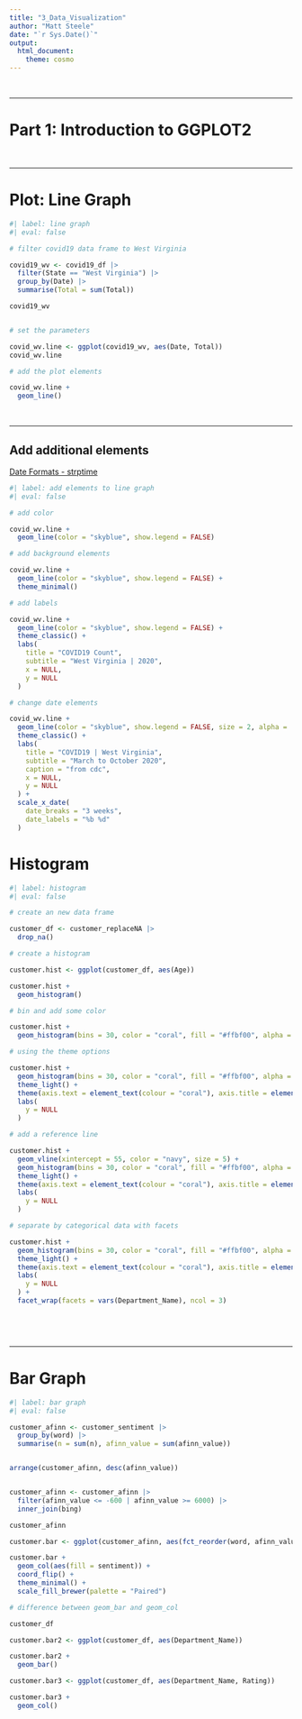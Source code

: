 ---
title: "3_Data_Visualization"
author: "Matt Steele"
date: "`r Sys.Date()`"
output: 
  html_document:
    theme: cosmo
---

<br />

---


# Part 1: Introduction to GGPLOT2

<br />

---

# Plot: Line Graph

```{r}
#| label: line graph
#| eval: false

# filter covid19 data frame to West Virginia

covid19_wv <- covid19_df |> 
  filter(State == "West Virginia") |> 
  group_by(Date) |> 
  summarise(Total = sum(Total))

covid19_wv


# set the parameters

covid_wv.line <- ggplot(covid19_wv, aes(Date, Total))
covid_wv.line

# add the plot elements

covid_wv.line +
  geom_line()


```

<br />

---

## Add additional elements

[Date Formats - strptime](https://rdrr.io/r/base/strptime.html)

```{r}
#| label: add elements to line graph
#| eval: false

# add color

covid_wv.line +
  geom_line(color = "skyblue", show.legend = FALSE)

# add background elements

covid_wv.line +
  geom_line(color = "skyblue", show.legend = FALSE) +
  theme_minimal()

# add labels

covid_wv.line +
  geom_line(color = "skyblue", show.legend = FALSE) +
  theme_classic() +
  labs(
    title = "COVID19 Count",
    subtitle = "West Virginia | 2020",
    x = NULL,
    y = NULL
  )

# change date elements

covid_wv.line +
  geom_line(color = "skyblue", show.legend = FALSE, size = 2, alpha = .5) +
  theme_classic() +
  labs(
    title = "COVID19 | West Virginia",
    subtitle = "March to October 2020",
    caption = "from cdc",
    x = NULL,
    y = NULL
  ) +
  scale_x_date(
    date_breaks = "3 weeks",
    date_labels = "%b %d"
  )

```


# Histogram



```{r}
#| label: histogram
#| eval: false

# create an new data frame

customer_df <- customer_replaceNA |> 
  drop_na()

# create a histogram

customer.hist <- ggplot(customer_df, aes(Age))

customer.hist +
  geom_histogram()

# bin and add some color

customer.hist +
  geom_histogram(bins = 30, color = "coral", fill = "#ffbf00", alpha = .5)

# using the theme options

customer.hist +
  geom_histogram(bins = 30, color = "coral", fill = "#ffbf00", alpha = .5) +
  theme_light() +
  theme(axis.text = element_text(colour = "coral"), axis.title = element_text(color = "Navy")) +
  labs(
    y = NULL
  ) 

# add a reference line

customer.hist +
  geom_vline(xintercept = 55, color = "navy", size = 5) +
  geom_histogram(bins = 30, color = "coral", fill = "#ffbf00", alpha = .75) +
  theme_light() +
  theme(axis.text = element_text(colour = "coral"), axis.title = element_text(color = "Navy")) +
  labs(
    y = NULL
  )

# separate by categorical data with facets

customer.hist +
  geom_histogram(bins = 30, color = "coral", fill = "#ffbf00", alpha = .75) +
  theme_light() +
  theme(axis.text = element_text(colour = "coral"), axis.title = element_text(color = "Navy")) +
  labs(
    y = NULL
  ) + 
  facet_wrap(facets = vars(Department_Name), ncol = 3)




```

<br />

---

# Bar Graph

```{r}
#| label: bar graph
#| eval: false

customer_afinn <- customer_sentiment |> 
  group_by(word) |> 
  summarise(n = sum(n), afinn_value = sum(afinn_value))


arrange(customer_afinn, desc(afinn_value))


customer_afinn <- customer_afinn |> 
  filter(afinn_value <= -600 | afinn_value >= 6000) |> 
  inner_join(bing)

customer_afinn

customer.bar <- ggplot(customer_afinn, aes(fct_reorder(word, afinn_value), afinn_value))

customer.bar + 
  geom_col(aes(fill = sentiment)) +
  coord_flip() +
  theme_minimal() +
  scale_fill_brewer(palette = "Paired")

# difference between geom_bar and geom_col

customer_df

customer.bar2 <- ggplot(customer_df, aes(Department_Name))

customer.bar2 +
  geom_bar()

customer.bar3 <- ggplot(customer_df, aes(Department_Name, Rating))

customer.bar3 +
  geom_col()

```




